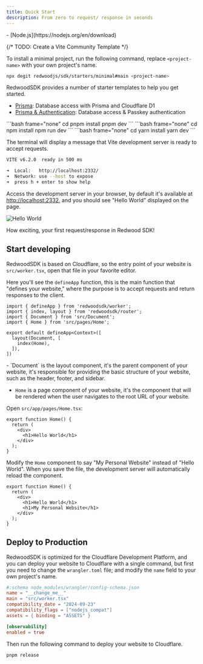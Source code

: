 ```yaml
---
title: Quick Start
description: From zero to request/ response in seconds
---
```



<Aside type="note" title="System requirements">
- [Node.js](https://nodejs.org/en/download)
</Aside>

{/* TODO: Create a Vite Community Template */}

To install a minimal project, run the following command, replace `<project-name>` with your own project's name.
```bash frame="none"
npx degit redwoodjs/sdk/starters/minimal#main <project-name>
```

<Aside type="note" title="Starter Templates">
RedwoodSDK provides a number of starter templates to help you get started.

- [Prisma](https://github.com/redwoodjs/sdk/tree/main/starters/prisma): Database access with Prisma and Cloudflare D1
- [Prisma & Authentication](https://github.com/redwoodjs/sdk/tree/main/starters/passkey-auth): Database access & Passkey authentication
</Aside>

<Tabs>
  <TabItem label="pnpm">
    ```bash frame="none"
    cd <project-name>
    pnpm install
    pnpm dev
    ```
  </TabItem>
  <TabItem label="npm">
    ```bash frame="none"
    cd <project-name>
    npm install
    npm run dev
    ```
  </TabItem>
  <TabItem label="yarn">
    ```bash frame="none"
    cd <project-name>
    yarn install
    yarn dev
    ```
  </TabItem>
</Tabs>

The terminal will display a message that Vite development server is ready to accept requests.

```bash frame="none"
VITE v6.2.0  ready in 500 ms

➜  Local:   http://localhost:2332/
➜  Network: use --host to expose
➜  press h + enter to show help
```

Access the development server in your browser, by default it's available at [http://localhost:2332](http://localhost:2332),
and you should see "Hello World" displayed on the page.


![Hello World](./images/hello-world.png)

How exciting, your first request/response in Redwood SDK!

## Start developing

RedwoodSDK is based on Cloudflare, so the entry point of your website is `src/worker.tsx`, open that file in your favorite editor. 

Here you'll see the `defineApp` function, this is the main function that "defines your website," where the purpose is to accept requests and return responses to the client.

```tsx
import { defineApp } from 'redwoodsdk/worker';
import { index, layout } from 'redwoodsdk/router';
import { Document } from 'src/Document';
import { Home } from 'src/pages/Home';

export default defineApp<Context>([
  layout(Document, [
    index(Home),
  ]),
])
```

<Aside type="note" title="Layout & Page Components">
- `Document` is the layout component, it's the parent component of your website, it's responsible for providing the basic structure of your website, such as the header, footer, and sidebar.

- `Home` is a page component of your website, it's the component that will be rendered when the user navigates to the root URL of your website.
</Aside>

Open `src/app/pages/Home.tsx`:

```tsx
export function Home() {
  return (
    <div>
      <h1>Hello World</h1>
    </div>
  );
}
```

Modify the `Home` component to say "My Personal Website" instead of "Hello World". When you save the file, the development server will automatically reload the component.

```tsx del="<h1>Hello World</h1>" ins="<h1>My Personal Website</h1>"
export function Home() {
  return (
    <div>
      <h1>Hello World</h1>
      <h1>My Personal Website</h1>
    </div>
  );
}
```

## Deploy to Production

RedwoodSDK is optimized for the Cloudflare Development Platform, and you can deploy your website to Cloudflare with a single command, but first you need to change the `wrangler.toml` file; and modify the `name` field to your own project's name.

```toml del="__change_me__" ins="my-project-name"
#:schema node_modules/wrangler/config-schema.json
name = "__change_me__"
main = "src/worker.tsx"
compatibility_date = "2024-09-23"
compatibility_flags = ["nodejs_compat"]
assets = { binding = "ASSETS" }

[observability]
enabled = true
```

Then run the following command to deploy your website to Cloudflare.

```bash frame="none"
pnpm release
```
